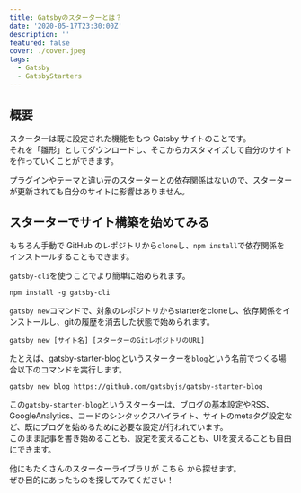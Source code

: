 ```yaml
---
title: Gatsbyのスターターとは？
date: '2020-05-17T23:30:00Z'
description: ''
featured: false
cover: ./cover.jpeg
tags:
  - Gatsby
  - GatsbyStarters
---
```



## 概要

スターターは既に設定された機能をもつ Gatsby サイトのことです。  
それを「雛形」としてダウンロードし、そこからカスタマイズして自分のサイトを作っていくことができます。

プラグインやテーマと違い元のスターターとの依存関係はないので、スターターが更新されても自分のサイトに影響はありません。

## スターターでサイト構築を始めてみる

もちろん手動で GitHub のレポジトリから`clone`し、`npm install`で依存関係をインストールすることもできます。

`gatsby-cli`を使うことでより簡単に始められます。

```shell title=gatsby-cliのインストール
npm install -g gatsby-cli
```

`gatsby new`コマンドで、対象のレポジトリからstarterをcloneし、依存関係をインストールし、gitの履歴を消去した状態で始められます。

```shell title=gatsby newコマンド
gatsby new [サイト名] [スターターのGitレポジトリのURL]
```

たとえば、<ExternalLink href='https://www.gatsbyjs.org/starters/gatsbyjs/gatsby-starter-blog/'>gatsby-starter-blog</ExternalLink>というスターターを`blog`という名前でつくる場合以下のコマンドを実行します。

```shell title=gatsby-starter-blogでサイト構築
gatsby new blog https://github.com/gatsbyjs/gatsby-starter-blog
```

この`gatsby-starter-blog`というスターターは、ブログの基本設定やRSS、GoogleAnalytics、コードのシンタックスハイライト、サイトのmetaタグ設定など、既にブログを始めるために必要な設定が行われています。  
このまま記事を書き始めることも、設定を変えることも、UIを変えることも自由にできます。

他にもたくさんのスターターライブラリが <ExternalLink href='https://www.gatsbyjs.org/starters/?v=2'>こちら</ExternalLink> から探せます。  
ぜひ目的にあったものを探してみてください！

